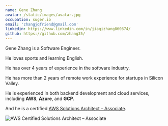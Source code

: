 ```yaml
---
name: Gene Zhang
avatar: /static/images/avatar.jpg
occupation: suger.io
email: 'zhangjqfriend@gmail.com'
linkedin: https://www.linkedin.com/in/jiaqizhang860374/
github: https://github.com/zhang35/
---
```


Gene Zhang is a Software Engineer.

He loves sports and learning English.

He has over 4 years of experience in the software industry.

He has more than 2 years of remote work experience for startups in Silicon Valley.

He is experienced in both backend development and cloud services, including **AWS**, **Azure**, and **GCP**.

And he is a certified [AWS Solutions Architect – Associate](https://www.credly.com/badges/4eccaac4-030a-4c09-83b8-4e8fca82d48b?source=linked_in_profile).

<Image
  src="/static/images/about/aws-certification.png"
  alt="AWS Certified Solutions Architect – Associate"
  width={150}
  height={150}
/>
